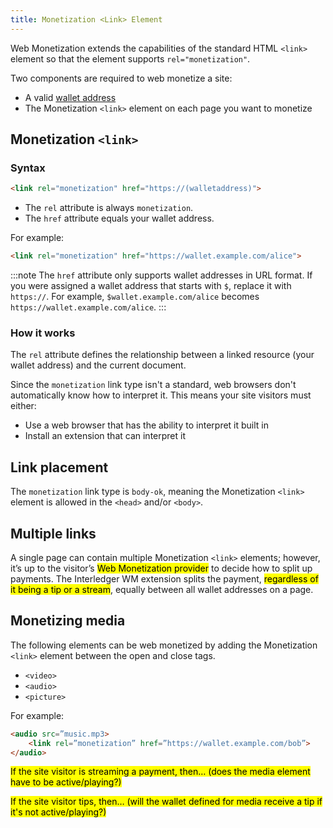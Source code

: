 ```yaml
---
title: Monetization <Link> Element
---
```



Web Monetization extends the capabilities of the standard HTML `<link>` element so that the element supports `rel="monetization"`.

Two components are required to web monetize a site:
* A valid [wallet address](/docs/wallet/wallets)
* The Monetization `<link>` element on each page you want to monetize

## Monetization `<link>`

### Syntax

```html
<link rel="monetization" href="https://(walletaddress)">
```

* The `rel` attribute is always `monetization`.
* The `href` attribute equals your wallet address.

For example:

```html
<link rel="monetization" href="https://wallet.example.com/alice">
```

:::note
The `href` attribute only supports wallet addresses in URL format. If you were assigned a wallet address that starts with `$`, replace it with `https://`. For example, `$wallet.example.com/alice` becomes `https://wallet.example.com/alice`. 
:::

### How it works

The `rel` attribute defines the relationship between a linked resource (your wallet address) and the current document. 

Since the `monetization` link type isn't a <LinkOut href="https://html.spec.whatwg.org/dev/links.html#linkTypes">standard</LinkOut>, web browsers don't automatically know how to interpret it. This means your site visitors must either: 

* Use a web browser that has the ability to interpret it built in
* Install an extension that can interpret it

## Link placement

The `monetization` link type is `body-ok`, meaning the Monetization `<link>` element is allowed in the `<head>` and/or `<body>`.

## Multiple links

A single page can contain multiple Monetization `<link>` elements; however, it’s up to the visitor’s <mark>Web Monetization provider</mark> to decide how to split up payments. The Interledger WM extension splits the payment, <mark>regardless of it being a tip or a stream</mark>, equally between all wallet addresses on a page.

## Monetizing media 

The following elements can be web monetized by adding the Monetization `<link>` element between the open and close tags.

* `<video>`
* `<audio>`
* `<picture>`

For example:

```html
<audio src=”music.mp3>
    <link rel=”monetization” href=”https://wallet.example.com/bob”>
</audio>
```

<p><mark>If the site visitor is streaming a payment, then… (does the media element have to be active/playing?)</mark></p>

<p><mark>If the site visitor tips, then… (will the wallet defined for media receive a tip if it's not active/playing?)</mark></p>